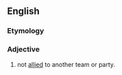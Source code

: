 ==English==

===Etymology===
{{prefix|un|allied}}

===Adjective===
{{en-adj}}

# not [[allied]] to another team or party.